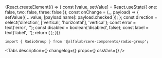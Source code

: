 



<Meta
    title='Компоненты/RadioGroup'
    component={RadioGroup}
/>


<!-- Canvas -->

<Story name='RadioGroup'>
    {React.createElement(() => {
        const [value, setValue] = React.useState({ one: false, two: false, three: false });
        const onChange = (_, payload) => {
            setValue({ ...value, [payload.name]: payload.checked });
        };
        const direction = select('direction', ['vertical', 'horizontal'], 'vertical');
        const error = text('error', '');
        const disabled = boolean('disabled', false);
        const label = text('label', '');
        return (
            <RadioGroup
                label={label}
                onChange={onChange}
                direction={direction}
                error={error}
                disabled={disabled}
                name='radioGroup'
            >
                <Radio label='Первый вариант' value='first' />
                <Radio label='Второй вариант' value='second' />
                <Radio label='Третий вариант' value='third' />
            </RadioGroup>
        );
    })}
</Story>


<!-- Docs -->

<ComponentHeader
    name='RadioGroup'
    version={version}
    package='@alfalab/core-components/radio-group'
    stage={2}
/>

```tsx
import { RadioGroup } from '@alfalab/core-components/radio-group';
```

<Tabs
    description={<Description />}
    changelog={<Changelog />}
    props={<Props of={RadioGroup} />}
    cssVars={<CssVars css={styles} />}
/>
